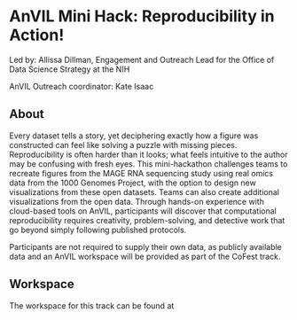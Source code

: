 # AnVIL Mini Hack: Reproducibility in Action!

Led by: Allissa Dillman, Engagement and Outreach Lead for the Office of Data Science Strategy at the NIH

AnVIL Outreach coordinator: Kate Isaac

## About

Every dataset tells a story, yet deciphering exactly how a figure was constructed can feel like solving a puzzle with missing pieces. Reproducibility is often harder than it looks; what feels intuitive to the author may be confusing with fresh eyes. This mini-hackathon challenges teams to recreate figures from the MAGE RNA sequencing study using real omics data from the 1000 Genomes Project, with the option to design new visualizations from these open datasets. Teams can also create additional visualizations from the open data. Through hands-on experience with cloud-based tools on AnVIL, participants will discover that computational reproducibility requires creativity, problem-solving, and detective work that go beyond simply following published protocols.

Participants are not required to supply their own data, as publicly available data and an AnVIL workspace will be provided as part of the CoFest track.

## Workspace

The workspace for this track can be found at
